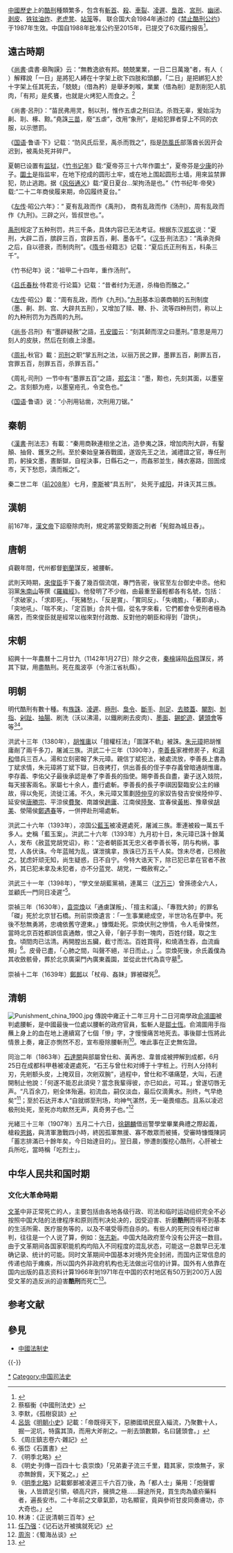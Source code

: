 {{死刑}}
[[中國歷史|中國歷史]]上的[[酷刑|酷刑]]種類繁多，包含有[[斬首|斬首]]、[[殺|殺]]、[[車裂|車裂]]、[[凌遲|凌遲]]、[[梟首|梟首]]、[[宮刑|宮刑]]、[[幽闭|幽闭]]、[[剥皮|剥皮]]、[[铁铉油炸|铁铉油炸]]、[[老虎凳|老虎凳]]、[[站笼|站笼]]等。
联合国大会1984年通过的《[[联合国禁止酷刑公约|禁止酷刑公约]]》于1987年生效。中国自1988年批准公约至2015年，已提交了6次履约报告<ref>{{cite web |title=中国代表团就履行《禁止酷刑公约》情况与联合国禁止酷刑委员会举行对话 |url=http://www.china-un.ch/chn/dbtzyhd/t1316573.htm |website=中华人民共和国常驻联合国日内瓦办事处和瑞士其他国际组织代表团 |accessdate=2021-03-18}}</ref>。

==遠古時期==
《[[尚書|尚書]]·虞書·皋陶謨》云：“無教逸欲有邦。兢兢業業，一日二日萬幾”者，有人（{{來源要求區|即是何人？|time=2022-05-04}} ）解釋說「一日」是將犯人縛在十字架上砍下四肢和頭顱，「二日」是把綁犯人於十字架上任其死去，「兢兢」（借為矜）是舉矛刺喉，業業（借為削）是割削犯人肌肉，「有邦」是炙饔，也就是火烤犯人而食之。<ref>蔡樞衡《中國刑法史》</ref>

《尚書·呂刑》：“苗民弗用灵，制以刑，惟作五虐之刑曰法。杀戮无辜，爰始淫为劓、刵、椓、黥。”堯誅[[三苗|三苗]]，廢“五虐”，改用“象刑”，是給犯罪者穿上不同的衣服，以示懲罰。

《[[国语|国语]]·鲁语·下》记载：“防风氏后至，禹杀而戮之”，指是[[防風氏|防風氏]]部落酋长因开会迟到，被禹处死并碎尸。

夏朝已设置有[[监狱|监狱]]，《[[竹书记年|竹书记年]]》载:“夏帝芬三十六年作圜土”，夏帝芬是[[少康|少康]]的孙子。[[圜土|圜土]]是指监牢，在地下挖成的圆形土牢，或在地上围起圆形土墙，用來监禁罪犯，防止逃跑。据《[[风俗通义|风俗通义]]》载:“夏日夏台…架拘汤是也。”《竹书纪年·帝癸》载:“二十二年商侯履来期，命囚履终夏台。”

《[[左传|左传]]·昭公六年》：“ 夏有乱政而作《禹刑》， 商有乱政而作《汤刑》，周有乱政而作《九刑》。三辟之兴，皆叔世也。”。

[[禹刑|禹刑]]规定了五种刑罚，共三千条，具体内容已无法考证。根据东汉[[郑玄|郑玄]]说：“夏刑，大辟二百，膑辟三百，宫辟五百，劓、墨各千”。《[[汉书|汉书]]·刑法志》：“禹承尧舜之后，自以德衰，而制肉刑”。《[[隋书|隋书]]·经籍志》记载：“夏后氏正刑有五，科条三千”。

《竹书纪年》说：“祖甲二十四年，重作汤刑”。

《[[吕氏春秋|吕氏春秋]]·恃君览·行论篇》记载：“昔者纣为无道，杀梅伯而醢之。”

《[[左传|左传]]·昭公》載：“周有乱政，而作《九刑》。”[[九刑|九刑]]基本沿袭商朝的五刑制度（墨、劓、剕、宫、大辟共五刑），又增加了赎、鞭、扑、流等四种刑罚，称以上的九种刑罚为为西周的九刑。

《[[尚书|尚书]]·吕刑》有“墨辟疑赦”之語，[[孔安國|孔安國]]云：“刻其颡而涅之曰墨刑。”意思是用刀刻人的皮肤，然后在刻痕上涂墨。

《[[周礼|周礼]]·秋官》載：[[司刑|司刑]]之职“掌五刑之法，以丽万民之罪，墨罪五百，劓罪五百，宫罪五百，刖罪五百，杀罪五百。”

《周礼·司刑》一节中有“墨罪五百”之語，[[郑玄|郑玄]]注：“墨，黥也，先刻其面，以墨窒之。言刻额为疮，以墨窒疮孔，令变色也。”

《[[國語_(書)|国语]]·鲁语》说：“小刑用钻凿，次刑用刀锯。”

==秦朝==
《[[漢書|漢書]]‧刑法志》有載：“秦用商鞅連相坐之法，造參夷之誅，增加肉刑大辟，有鑿顛、抽脅、鑊烹之刑。至於秦始皇兼吞戰國，遂毀先王之法，滅禮誼之官，專任刑罰，躬操文墨，晝斷獄，自程決事，日縣石之一，而姦邪並生，赭衣塞路，囹圄成市，天下愁怨，潰而叛之”。

秦二世二年（[[前208年|前208年]]）七月，[[李斯|李斯]]被“具五刑”， 处死于[[咸阳|咸阳]]，并诛灭其三族。

==漢朝==
前167年，[[漢文帝|漢文帝]]下詔廢除肉刑，規定將當受黥面之刑者「髡鉗為城旦舂」。

==唐朝==
貞觀年間，代州都督[[劉蘭|劉蘭]]謀反，被腰斬。

武則天時期，[[來俊臣|來俊臣]]手下養了幾百個流氓，專門告密，後官至左台御史中丞。他和羽黨[[朱南山|朱南山]]等撰《[[羅織經|羅織經]]》。他發明了不少枷，由最重至最輕都各有名號，包括：「求破家」、「求即死」、「死豬愁」、「反是實」、「實同反」、「失魂膽」、「著即承」、「突地吼」、「喘不來」、「定百脈」合共十個，從名字來看，它們都會令受刑者極為痛苦，而來俊臣就是經常以枷來對付政敵、反對他的朝臣和得到「證供」。

==宋朝==
紹興十一年農曆十二月廿九（1142年1月27日）除夕之夜，[[秦檜|秦檜]]誣陷[[岳飛|岳飛]]謀反，將其下獄，用盡酷刑。死在風波亭（今浙江省杭縣）。

==明朝==
{{See also|胡惟庸案|蓝玉案}}
明代酷刑有數十種。有[[族誅|族誅]]、[[凌遲|凌遲]]、[[極刑|極刑]]、[[梟令|梟令]]、[[斷手|斷手]]、[[刖足|刖足]]、[[去膝蓋|去膝蓋]]、[[閹割|閹割]]、[[剝指|剝指]]、[[剁趾|剁趾]]、[[抽腸|抽腸]]、刷洗（沃以沸湯，以鐵刷刷去皮肉）、[[墨面|墨面]]、[[錫蛇遊|錫蛇遊]]、[[鏟頭會|鏟頭會]]等等<ref>李默，《孤樹裒談》</ref><ref>[[呂毖|呂毖]]《[[明朝小史|明朝小史]]》記載：「帝既得天下，惡勝國頑民竄入緇流，乃聚數十人，掘一泥坑，特露其頂，而用大斧削之。一削去頭數顆，名曰鏟頭會。」</ref>。

{{wikisource|明史/卷131}}
洪武十三年（1380年），[[胡惟庸|胡惟庸]]以「擅權枉法」「圖謀不軌」被誅。[[朱元璋|朱元璋]]把胡惟庸剮了兩千多刀，屠滅三族。洪武二十三年（1390年），[[李善長|李善長]]家裡修房子，和[[湯和|湯和]]借兵三百人。湯和立刻密報了朱元璋。親信丁斌犯法，被處流放，李善長上書為丁斌求情，朱元璋將丁斌下獄，日夜拷打，供出善長的侄子李存義曾暗通胡惟庸。李存義、李佑父子最後承認是奉了李善長的指使。賜李善長自盡，妻子送入妓院，每天接客兩名。家屬七十余人，盡行處斬。李善長的長子李祺因娶臨安公主的緣故，得以免死，流徙江浦。不久，朱元璋又策劃[[陸仲亨|陸仲亨]]的家奴告發吉安侯陸仲亨、延安侯[[唐勝宗|唐勝宗]]、平涼侯[[費聚|費聚]]、南雄侯[[趙庸|趙庸]]、江南侯[[陸聚|陸聚]]、宜春侯[[黃彬|黃彬]]、豫章侯[[胡美_(明朝)|胡美]]、滎陽侯[[鄭遇春|鄭遇春]]等，一併押赴刑場處斬。

洪武二十六年（1393年），凉国公[[藍玉|藍玉]]被凌遲處死，屠滅三族。牽連被殺一萬五千多人。史稱「藍玉案」。洪武二十六年（1393年）九月初十日，朱元璋已誅十餘萬人，发布《赦蓝党胡党诏》，称：“迩者朝臣其无忠义者李善长等，阴与构祸，事觉，人各伏诛。今年蓝贼为乱，谋泄擒拿，族诛已万五千人矣。馀未尽者，已榜赦之。犹虑奸顽无知，尚生疑惑，日不自宁。今特大诰天下，除已犯已拿在官者不赦外，其已犯未拿及未犯者，亦不分蓝党、胡党，一概赦宥之。” 

洪武三十一年（1398年），“學文坐胡藍黨禍，連萬三（[[沈万三|沈万三]]）曾孫德全六人，並顧氏一門同日凌遲”<ref>《周庄鎮志卷六·雜記》</ref>。

崇禎三年（1630年），[[袁崇煥|袁崇煥]]以「通虜謀叛」、「擅主和議」、「專戮大帥」的罪名「磔」死於北京甘石橋。刑前崇煥遺言：「一生事業總成空，半世功名在夢中。死後不愁無勇將，忠魂依舊守遼東。」慷慨赴死。崇煥伏刑之慘情，令人毛骨悚然，當時北京百姓都誤信袁通敵，恨之入骨，「劊子手割一塊肉，百姓付錢，取之生食。頃間肉已沽清。再開膛出五臟，截寸而沽。百姓買得，和燒酒生吞，血流齒頰」<ref>張岱《石匱書》</ref>。皮骨已盡，「心肺之間，叫聲不絕，半日而止。」<ref>《明季北略》</ref>。崇煥死後，佘氏義僕為其收斂骸骨，葬於北京廣渠門內廣東義園，並從此世代為袁守墓<ref>《明史·列傳一百四十七·袁崇煥》「兄弟妻子流三千里，籍其家，崇煥無子，家亦無餘貲，天下冤之。」</ref>。

崇禎十二年（1639年）[[鄭鄤|鄭鄤]]以「杖母、姦妹」罪被磔死<ref>《[[明季北略|明季北略]]》記載鄭鄤被凌遲三千六百刀後，為「都人士」藥用：「炮聲響後，人皆躋足引領，頓高尺許，擁擠之極……歸途所見，買生肉為瘡疥藥料者，遍長安市。二十年前之文章氣節，功名顯宦，竟與參術甘皮同奏膚功，亦大奇也。」</ref>。

==清朝==
[[File:Punishment_china_1900.jpg|thumb]]
傳說中雍正十二年三月十二日河南學政[[俞鴻圖|俞鴻圖]]被判處腰斬，是中國最後一位處以腰斬的政府官員，監斬人是[[鄒士恆|鄒士恆]]。俞鴻圖用手指蘸上身上的血在地上連續寫了七個「慘」字，才慢慢痛苦地死去。事後鄒士恆將此情景上奏，雍正亦惻然不忍，宣布廢除腰斬刑<ref>林涛：《正说清朝三百年》</ref>。唯此事在正史無佐證。

同治二年（1863年）[[石達開|石達開]]與部屬曾仕和、黃再忠、韋普成被押解到成都，6月25日在成都科甲巷被凌遲處死，“石王与曾仕和对缚于十字桩上。行刑人分持利刃，先剜额头皮，上掩双目，次剜双腕”，過程中，曾仕和不堪痛楚，大叫，石達開制止他說：「何遂不能忍此須臾？當念我輩得彼，亦巳如此，可耳。」曾遂切唇无声。“凡百余刀，剜全体殆遍。初流血，嗣仅淡血，最后仅滴黄水。刑终，气早绝矣”<ref>[[任乃强|任乃强]]：《记石达开被擒就死记》</ref>；至於石达开本人“自就绑至刑场，均神气湛然，无一毫畏缩态。且系以凌迟极刑处死，至死亦均默然无声，真奇男子也。”<ref>[[周洵|周洵]]：《蜀海丛谈》</ref>

光緒三十三年（1907年）五月二十六日，[[徐錫麟|徐錫麟]]借巡警學堂畢業典禮之際起義，槍殺[[恩銘|恩銘]]，與清軍激戰四小時，終因孤軍無援、寡不敵眾而被捕，受審時慷慨陳詞「蓄志排滿已十餘年矣，今日始達目的」。翌日晨，慘遭剖腹挖心酷刑，心肝被士兵所吃，當時稱「吃烈士」。

==中华人民共和国时期==
===文化大革命時期===

[[文化大革命|文革]]中非正常死亡的人，主要包括由各地各级行政、司法和临时运动组织完全不必按照中国大陆的法律程序和原则而判决处决的，因受迫害、折磨'''酷刑'''而得不到基本的生活所需、医疗服务等的，以及不堪受辱而自杀的。有些人的死刑没有经过审判，往往是一个人说了算，例如：[[张志新|张志新]]。中国大陆政府至今没有公开这一数目。由于文革期间各国家职能机构均陷入不同程度的混乱状态，可能这一总数早已无准确记录、统计的可能。同时文革期间中国基本对境外完全封闭，而国内正常信息的传递也陷于瘫痪，所以国内外非政府机构也无法做出可信的计算。国外有人依靠在国内出版的县志资料计算1966年到1971年在中国的农村地区有50万到200万人因受文革的造反派的迫害'''酷刑'''而死亡<ref>{{cite book|author= Andrew Walder; Yang Su |title= The Cultural Revolution in the Countryside |publisher=《The China Quarterly》，第173期|date=2003-3|page=页74-99}}</ref>。

==参考文献==
{{reflist|2}}

==參見==
* [[中國法制史|中國法制史]]
{{-}}
{{China topics}}
[[Category:中国酷刑|*]]
[[Category:中国司法史|Category:中国司法史]]